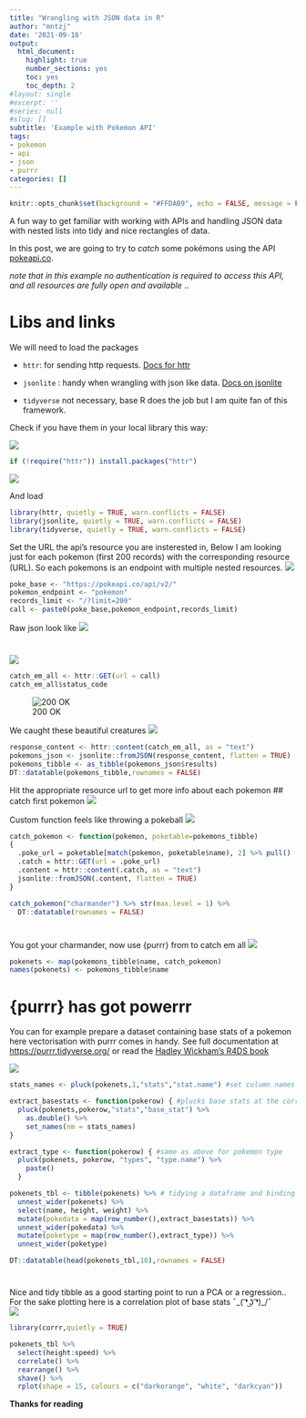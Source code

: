 ```yaml
---
title: "Wrangling with JSON data in R"
author: "mntzj"
date: '2021-09-18'
output:
  html_document:
    highlight: true
    number_sections: yes
    toc: yes
    toc_depth: 2
#layout: single
#excerpt: ''
#series: null
#slug: []
subtitle: 'Example with Pokemon API'
tags:
- pokemon
- api
- json
- purrr
categories: []
---
```


```r
knitr::opts_chunk$set(background = "#FFDAB9", echo = FALSE, message = FALSE)
```


A fun way to get familiar with working with APIs and handling JSON data with nested lists into tidy and nice rectangles of data.

In this post, we are going to try to _catch_ some pokémons
using the API [pokeapi.co](https://pokeapi.co/). 


_note that in this example no authentication is required to access this API, and all resources are fully open and available_ ..

# Libs and links
We will need to load the packages \n

* `httr`: for sending http requests. [Docs for httr](https://cran.r-project.org/web/packages/httr/index.html) \n

* `jsonlite` : handy when wrangling with json like data. [Docs on jsonlite](https://cran.r-project.org/web/packages/jsonlite/index.html) \n

* `tidyverse` not necessary, base R does the job but I am quite fan of this framework. \n

Check if you have them in your local library this way:
\n

![](c1.png)
```r
if (!require("httr")) install.packages("httr")
```

![](c2.png)

And load \n
```r
library(httr, quietly = TRUE, warn.conflicts = FALSE)
library(jsonlite, quietly = TRUE, warn.conflicts = FALSE)
library(tidyverse, quietly = TRUE, warn.conflicts = FALSE)
```


Set the URL the api's resource you are insterested in, Below I am looking just
for each pokemon (first 200 records) with the corresponding resource (URL). So each pokemons is an endpoint with multiple nested resources.
![](c3.png)

```r
poke_base <- "https://pokeapi.co/api/v2/"
pokemon_endpoint <- "pokemon"
records_limit <- "/?limit=200"
call <- paste0(poke_base,pokemon_endpoint,records_limit)
```


Raw json look like 
\n
![](Screenshot 2021-09-21 at 20.21.03.png)

# 
![](c4.png)
```r
catch_em_all <- httr::GET(url = call)
catch_em_all$status_code
```


![200 OK](http://i.imgflip.com/21gr1.gif)

We caught these beautiful creatures
![](c5.png)
```r
response_content <- httr::content(catch_em_all, as = "text")
pokemons_json <- jsonlite::fromJSON(response_content, flatten = TRUE)
pokemons_tibble <- as_tibble(pokemons_json$results)
DT::datatable(pokemons_tibble,rownames = FALSE)
```


Hit the appropriate resource url to get more info about each pokemon 
## catch first pokemon ![](https://upload.wikimedia.org/wikipedia/commons/2/23/Pok%C3%A9_Ball.svg)

Custom function feels like throwing a pokeball
![](c6.png)
```r
catch_pokemon <- function(pokemon, poketable=pokemons_tibble)
{
  .poke_url = poketable[match(pokemon, poketable$name), 2] %>% pull()
  .catch = httr::GET(url = .poke_url)
  .content = httr::content(.catch, as = "text")
  jsonlite::fromJSON(.content, flatten = TRUE)
}

catch_pokemon("charmander") %>% str(max.level = 1) %>%
  DT::datatable(rownames = FALSE)
```


#
You got your charmander, now use {purrr} from to catch em all \n
![](c7.png)
```r
pokenets <- map(pokemons_tibble$name, catch_pokemon)
names(pokenets) <- pokemons_tibble$name
```


# {purrr} has got powerrr
You can for example prepare a dataset containing base stats of a pokemon
here vectorisation with purrr comes in handy.
See full documentation at [https://purrr.tidyverse.org/](https://purrr.tidyverse.org/) or read the [Hadley Wickham's R4DS book](https://r4ds.had.co.nz/vectors.html) 

![](c8.png)

```r

stats_names <- pluck(pokenets,1,"stats","stat.name") #set column names for the final dataframe

extract_basestats <- function(pokerow) { #plucks base stats at the corresponding level in the list
  pluck(pokenets,pokerow,"stats","base_stat") %>%
    as.double() %>%
    set_names(nm = stats_names)
}

extract_type <- function(pokerow) { #same as above for pokemon type
  pluck(pokenets, pokerow, "types", "type.name") %>%
    paste() 
  }

pokenets_tbl <- tibble(pokenets) %>% # tidying a dataframe and binding the plucked data
  unnest_wider(pokenets) %>%
  select(name, height, weight) %>%
  mutate(pokedata = map(row_number(),extract_basestats)) %>%
  unnest_wider(pokedata) %>% 
  mutate(poketype = map(row_number(),extract_type)) %>%
  unnest_wider(poketype)

DT::datatable(head(pokenets_tbl,10),rownames = FALSE)
```


# 
Nice and tidy tibble as a good starting point to run a PCA or a regression..
For the sake plotting here is a correlation plot of base stats \n
¯\_( ͡❛ ͜ʖ ͡❛)_/¯    
\n
![](c9.png)
```r
library(corrr,quietly = TRUE)

pokenets_tbl %>%
  select(height:speed) %>%
  correlate() %>%
  rearrange() %>%
  shave() %>%
  rplot(shape = 15, colours = c("darkorange", "white", "darkcyan"))
```


**Thanks for reading**


